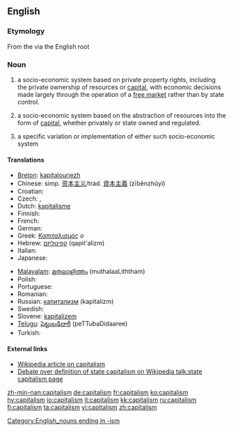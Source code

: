 ==English==

===Etymology===
From the {{L.}} {{term|capitalis}} via the English root {{term|capital}}

===Noun===
{{en-noun|s|-}}

# {{context|politics|uncountable}} a socio-economic system based on private property rights, including the private ownership of resources or [[capital]], with economic decisions made largely through the operation of a [[free market]] rather than by state control.
# {{context|economics|uncountable}} a socio-economic system based on the abstraction of resources into the form of [[capital]], whether privately or state owned and regulated.
# {{countable}} a specific variation or implementation of either such socio-economic system

====Translations====
{{trans-top|socio-economic system based on private property rights}}
* [[Breton]]: [[kapitalouriezh]] {{f}}
* Chinese: simp. [[资本主义]]/trad. [[資本主義]] (zīběnzhǔyì)
* Croatian: {{t+|hr|kapitalizam|m}}
* Czech: {{t-|cs|kapitalismus}}, {{t-|cs|kapitalizmus}}
* Dutch: [[kapitalisme]] {{n}}
* Finnish: {{t+|fi|kapitalismi}}
* French: {{t+|fr|capitalisme|m}}
* German: {{t+|de|Kapitalismus|m}}
* Greek: [[Καπιταλισμός]] ''ο''
* Hebrew: [[קפיטליזם]] (qapit'alizm) {{m}}
* Italian: {{t-|it|capitalismo|m}}
* Japanese: {{t-|ja|資本主義|sc=Jpan}}
{{trans-mid}}
* [[Malayalam]]: [[മുതലാളിത്തം]] (muthalaaLiththam)
* Polish: {{t-|pl|kapitalizm|m}}
* Portuguese: {{t-|pt|capitalismo|m}}
* Romanian: {{t-|ro|capitalism|n}}
* Russian: [[капитализм]] (kapítalizm)
* Swedish: {{t-|sv|kapitalism}}
* Slovene: [[kapitalizem]] {{m}}
* [[Telugu]]: [[పెట్టుబడిదారీ]] (peTTubaDidaaree)
* Turkish: {{t+|tr|kapitalizm}}
{{trans-bottom}}

{{trans-top|socio-economic system based on the abstraction of resources}}
{{trans-mid}}
{{trans-bottom}}

[[Category:English_nouns ending in -ism]]

====External links====
* [[w:capitalism|Wikipedia article on capitalism]]
* [[w:talk:state capitalism|Debate over definition of state capitalism on Wikipedia talk:state capitalism page]]

[[zh-min-nan:capitalism]]
[[de:capitalism]]
[[fr:capitalism]]
[[ko:capitalism]]
[[hy:capitalism]]
[[io:capitalism]]
[[it:capitalism]]
[[kk:capitalism]]
[[ru:capitalism]]
[[fi:capitalism]]
[[ta:capitalism]]
[[vi:capitalism]]
[[zh:capitalism]]
